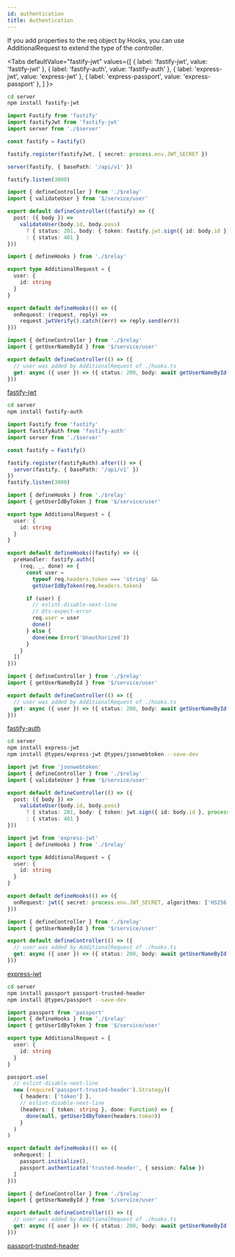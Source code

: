 ```yaml
---
id: authentication
title: Authentication
---
```


If you add properties to the req object by Hooks, you can use AdditionalRequest to extend the type of the controller.


<Tabs
  defaultValue="fastify-jwt"
  values={[
    { label: 'fastify-jwt', value: 'fastify-jwt' },
    { label: 'fastify-auth', value: 'fastify-auth' },
    { label: 'express-jwt', value: 'express-jwt' },
    { label: 'express-passport', value: 'express-passport' },
  ]
}>
<TabItem value="fastify-jwt">

```sh
cd server
npm install fastify-jwt
```

```ts title="server/index.ts"
import Fastify from 'fastify'
import fastifyJwt from 'fastify-jwt'
import server from './$server'

const fastify = Fastify()

fastify.register(fastifyJwt, { secret: process.env.JWT_SECRET })

server(fastify, { basePath: '/api/v1' })

fastify.listen(3000)
```

```ts title="server/api/token/controller.ts"
import { defineController } from './$relay'
import { validateUser } from '$/service/user'

export default defineController((fastify) => ({
  post: ({ body }) =>
    validateUser(body.id, body.pass)
      ? { status: 201, body: { token: fastify.jwt.sign({ id: body.id }) } }
      : { status: 401 }
}))
```

```ts title="server/api/user/hooks.ts"
import { defineHooks } from './$relay'

export type AdditionalRequest = {
  user: {
    id: string
  }
}

export default defineHooks(() => ({
  onRequest: (request, reply) =>
    request.jwtVerify().catch((err) => reply.send(err))
}))
```

```ts title="server/api/user/controller.ts"
import { defineController } from './$relay'
import { getUserNameById } from '$/service/user'

export default defineController(() => ({
  // user was added by AdditionalRequest of ./hooks.ts
  get: async ({ user }) => ({ status: 200, body: await getUserNameById(user.id) })
}))
```

[fastify-jwt](https://github.com/fastify/fastify-jwt)

</TabItem>
<TabItem value="fastify-auth">

```sh
cd server
npm install fastify-auth
```

```ts title="server/index.ts"
import Fastify from 'fastify'
import fastifyAuth from 'fastify-auth'
import server from './$server'

const fastify = Fastify()

fastify.register(fastifyAuth).after(() => {
  server(fastify, { basePath: '/api/v1' })
})
fastify.listen(3000)
```

```ts title="server/api/user/hooks.ts"
import { defineHooks } from './$relay'
import { getUserIdByToken } from '$/service/user'

export type AdditionalRequest = {
  user: {
    id: string
  }
}

export default defineHooks((fastify) => ({
  preHandler: fastify.auth([
    (req, _, done) => {
      const user =
        typeof req.headers.token === 'string' &&
        getUserIdByToken(req.headers.token)

      if (user) {
        // eslint-disable-next-line
        // @ts-expect-error
        req.user = user
        done()
      } else {
        done(new Error('Unauthorized'))
      }
    }
  ])
}))
```

```ts title="server/api/user/controller.ts"
import { defineController } from './$relay'
import { getUserNameById } from '$/service/user'

export default defineController(() => ({
  // user was added by AdditionalRequest of ./hooks.ts
  get: async ({ user }) => ({ status: 200, body: await getUserNameById(user.id) })
}))
```

[fastify-auth](https://github.com/fastify/fastify-auth)

</TabItem>
<TabItem value="express-jwt">

```sh
cd server
npm install express-jwt
npm install @types/express-jwt @types/jsonwebtoken --save-dev
```

```ts title="server/api/token/controller.ts"
import jwt from 'jsonwebtoken'
import { defineController } from './$relay'
import { validateUser } from '$/service/user'

export default defineController(() => ({
  post: ({ body }) =>
    validateUser(body.id, body.pass)
      ? { status: 201, body: { token: jwt.sign({ id: body.id }, process.env.JWT_SECRET) } }
      : { status: 401 }
}))
```

```ts title="server/api/user/hooks.ts"
import jwt from 'express-jwt'
import { defineHooks } from './$relay'

export type AdditionalRequest = {
  user: {
    id: string
  }
}

export default defineHooks(() => ({
  onRequest: jwt({ secret: process.env.JWT_SECRET, algorithms: ['HS256'] })
}))
```

```ts title="server/api/user/controller.ts"
import { defineController } from './$relay'
import { getUserNameById } from '$/service/user'

export default defineController(() => ({
  // user was added by AdditionalRequest of ./hooks.ts
  get: async ({ user }) => ({ status: 200, body: await getUserNameById(user.id) })
}))
```

[express-jwt](https://github.com/auth0/express-jwt)

</TabItem>
<TabItem value="express-passport">

```sh
cd server
npm install passport passport-trusted-header
npm install @types/passport --save-dev
```

```ts title="server/api/user/hooks.ts"
import passport from 'passport'
import { defineHooks } from './$relay'
import { getUserIdByToken } from '$/service/user'

export type AdditionalRequest = {
  user: {
    id: string
  }
}

passport.use(
  // eslint-disable-next-line
  new (require('passport-trusted-header').Strategy)(
    { headers: ['token'] },
    // eslint-disable-next-line
    (headers: { token: string }, done: Function) => {
      done(null, getUserIdByToken(headers.token))
    }
  )
)

export default defineHooks(() => ({
  onRequest: [
    passport.initialize(),
    passport.authenticate('trusted-header', { session: false })
  ]
}))
```

```ts title="server/api/user/controller.ts"
import { defineController } from './$relay'
import { getUserNameById } from '$/service/user'

export default defineController(() => ({
  // user was added by AdditionalRequest of ./hooks.ts
  get: async ({ user }) => ({ status: 200, body: await getUserNameById(user.id) })
}))
```

[passport-trusted-header](http://www.passportjs.org/packages/passport-trusted-header/)

</TabItem>
</Tabs>
